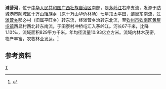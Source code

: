 '''滩营河'''，位于[[中华人民共和国|中华人民共和国]][[广西壮族自治区|广西壮族自治区]]南部，是[[茅岭江|茅岭江]]右岸支流，发源于[[防城港市|防城港市]][[防城区|防城区]][[十万山瑶族乡|十万山瑶族乡]]（原十万山华侨林场）七星顶太平田，蜿蜒东南流，过[[滩营乡|滩营乡]]那必村（旧属平旺乡）转东流，经滩营乡治转东北流，至[[钦州市|钦州市]][[钦南区|钦南区]][[黄屋屯镇|黄屋屯镇]]西显村西北转东南流，于田寮村冲桥屯汇入茅岭江。河长67千米，比降1.10‰，流域面积829平方千米。年均径流量10.93亿立方米。流域内林木茂密，物产丰富，农牧林业发达。<ref name="中国河湖大典">{{cite book |author=《[[中国河湖大典|中国河湖大典]]》编纂委员会 |title=《中国河湖大典·珠江卷》 |year=2013年1月 |publisher=中国水利水电出版社 |location=北京 |pages=401页|isbn= 978-7-5170-0561-2 }}</ref>
==参考资料==
{{reflist}}

[[category:广西河流|T]]